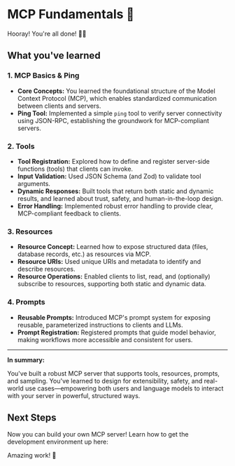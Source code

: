 # MCP Fundamentals 🧱

<EpicVideo url="https://www.epicai.pro/workshops/day-1-2-mcp-fundamentals/outro-you-ve-finished-the-fundamentals~bj1ni" />

Hooray! You're all done! 👏👏

## What you've learned

### 1. MCP Basics & Ping

- **Core Concepts:** You learned the foundational structure of the Model Context
  Protocol (MCP), which enables standardized communication between clients and
  servers.
- **Ping Tool:** Implemented a simple `ping` tool to verify server connectivity
  using JSON-RPC, establishing the groundwork for MCP-compliant servers.

### 2. Tools

- **Tool Registration:** Explored how to define and register server-side
  functions (tools) that clients can invoke.
- **Input Validation:** Used JSON Schema (and Zod) to validate tool arguments.
- **Dynamic Responses:** Built tools that return both static and dynamic
  results, and learned about trust, safety, and human-in-the-loop design.
- **Error Handling:** Implemented robust error handling to provide clear,
  MCP-compliant feedback to clients.

### 3. Resources

- **Resource Concept:** Learned how to expose structured data (files, database
  records, etc.) as resources via MCP.
- **Resource URIs:** Used unique URIs and metadata to identify and describe
  resources.
- **Resource Operations:** Enabled clients to list, read, and (optionally)
  subscribe to resources, supporting both static and dynamic data.

### 4. Prompts

- **Reusable Prompts:** Introduced MCP's prompt system for exposing reusable,
  parameterized instructions to clients and LLMs.
- **Prompt Registration:** Registered prompts that guide model behavior, making
  workflows more accessible and consistent for users.

---

**In summary:**

You've built a robust MCP server that supports tools, resources, prompts, and
sampling. You've learned to design for extensibility, safety, and real-world use
cases—empowering both users and language models to interact with your server in
powerful, structured ways.

## Next Steps

Now you can build your own MCP server! Learn how to get the development
environment up here:

<EpicVideo url="https://www.epicai.pro/how-to-debug-your-mcp-server-38qyl" />

Amazing work! 🎉

